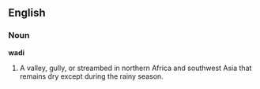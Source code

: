 ==English==

===Noun===

'''wadi'''

#A valley, gully, or streambed in northern Africa and southwest Asia that remains dry except during the rainy season.
